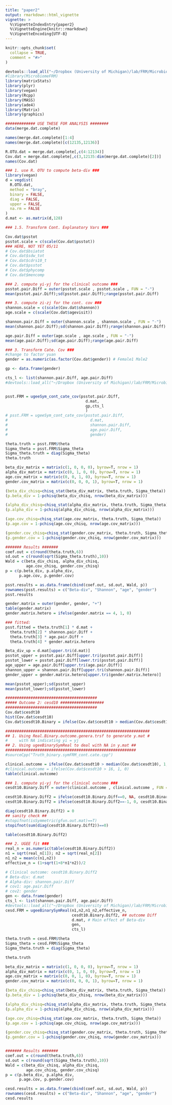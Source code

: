 ```yaml
---
title: "paper2"
output: rmarkdown::html_vignette
vignette: >
  %\VignetteIndexEntry{paper2}
  %\VignetteEngine{knitr::rmarkdown}
  %\VignetteEncoding{UTF-8}
---
```


```r
knitr::opts_chunk$set(
  collapse = TRUE,
  comment = "#>"
)
```

```r
devtools::load_all("~/Dropbox (University of Michigan)/lab/FRM/MicrobiomeFRM")
#library(MicrobiomeFRM)
library(matrixStats)
library(plyr)
library(vegan)
library(Rcpp)
library(MASS)
library(ade4)
library(Matrix)
library(graphics)
```


```r

############# USE THESE FOR ANALYSIS ########
data(merge.dat.complete)

names(merge.dat.complete)[1:4]
names(merge.dat.complete)[c(12135,12136)]

R.OTU.dat = merge.dat.complete[,c(4:12134)]
Cov.dat = merge.dat.complete[,c(3,12135:dim(merge.dat.complete)[2])]
names(Cov.dat)

```

```r
### 1. use R. OTU to compute beta-div ###
library(vegan)
d = vegdist(
  R.OTU.dat,
  method = "bray",
  binary = FALSE,
  diag = FALSE,
  upper = FALSE,
  na.rm = FALSE
)
d.mat <- as.matrix(d,128)
```

```r
### 1.5. Transform Cont. Explanatory Vars ###

Cov.dat$psstot
psstot.scale = c(scale(Cov.dat$psstot))
### HERE, NOT YET 05/11
# Cov.dat$bsiatot
# Cov.dat$sdw_tot
# Cov.dat$cdrs10_t
# Cov.dat$psstot
# Cov.dat$phycomp
# Cov.dat$mencomp
```

```r
### 2. compute yi-yj for the clinical outcome ###
psstot.pair.Diff = outer(psstot.scale , psstot.scale , FUN = "-")
mean(psstot.pair.Diff);sd(psstot.pair.Diff);range(psstot.pair.Diff)

### 3. compute zi-zj for the cont. cov ###
shannon.scale = c(scale(Cov.dat$shannon))
age.scale = c(scale(Cov.dat$agevisit))

shannon.pair.Diff = outer(shannon.scale , shannon.scale , FUN = "-")
mean(shannon.pair.Diff);sd(shannon.pair.Diff);range(shannon.pair.Diff)

age.pair.Diff = outer(age.scale , age.scale , FUN = "-")
mean(age.pair.Diff);sd(age.pair.Diff);range(age.pair.Diff)

### 3. Transform Cate. Cov ###
#change to factor yuan
gender = as.numeric(as.factor(Cov.dat$gender)) # Female1 Male2

```

```r
gp <- data.frame(gender)

cts_l <- list(shannon.pair.Diff, age.pair.Diff)
#devtools::load_all("~/Dropbox (University of Michigan)/lab/FRM/MicrobiomeFRM")


psst.FRM = ugeeSym_cont_cate_cov(psstot.pair.Diff,
                                   d.mat,
                                   gp,cts_l
                                   )
# psst.FRM = ugeeSym_cont_cate_cov(psstot.pair.Diff,
#                                    d.mat,
#                                    shannon.pair.Diff,
#                                    age.pair.Diff,
#                                    gender)
```

```r
theta.truth = psst.FRM$theta
Sigma_theta = psst.FRM$Sigma_theta
Sigma_theta.truth = diag(Sigma_theta)
theta.truth
```

```r
beta_div_matrix = matrix(c(1, 0, 0, 0), byrow=T, nrow = 1)
alpha_div_matrix = matrix(c(0, 1, 0, 0), byrow=T, nrow = 1)
age.cov_matrix = matrix(c(0, 0, 1, 0), byrow=T, nrow = 1)
gender.cov_matrix = matrix(c(0, 0, 0, 1), byrow=T, nrow = 1)

(beta_div_chisq=chisq_stat(beta_div_matrix, theta.truth, Sigma_theta))
(p.beta_div = 1-pchisq(beta_div_chisq, nrow(beta_div_matrix)))

(alpha_div_chisq=chisq_stat(alpha_div_matrix, theta.truth, Sigma_theta))
(p.alpha_div = 1-pchisq(alpha_div_chisq, nrow(alpha_div_matrix)))

(age.cov_chisq=chisq_stat(age.cov_matrix, theta.truth, Sigma_theta))
(p.age.cov = 1-pchisq(age.cov_chisq, nrow(age.cov_matrix)))

(gender.cov_chisq=chisq_stat(gender.cov_matrix, theta.truth, Sigma_theta))
(p.gender.cov = 1-pchisq(gender.cov_chisq, nrow(gender.cov_matrix)))

```

```r
####### Results #######
coef.out = c(round(theta.truth,6))
sd.out = c(round(sqrt(Sigma_theta.truth),10))
Wald = c(beta_div_chisq, alpha_div_chisq, 
         age.cov_chisq, gender.cov_chisq)
p = c(p.beta_div, p.alpha_div, 
      p.age.cov, p.gender.cov)

psst.results = as.data.frame(cbind(coef.out, sd.out, Wald, p))
rownames(psst.results) = c("Beta-div", "Shannon", "age", "gender")
psst.results

gender.matrix = outer(gender, gender, "+")
table(gender.matrix)
gender.matrix.hetero = ifelse(gender.matrix == 4, 1, 0)

### fitted:
psst.fitted = theta.truth[1] * d.mat + 
  theta.truth[2] * shannon.pair.Diff +
  theta.truth[3] * age.pair.Diff +
  theta.truth[4] * gender.matrix.hetero

Beta_div_up = d.mat[upper.tri(d.mat)]
psstot_upper = psstot.pair.Diff[upper.tri(psstot.pair.Diff)]
psstot_lower = psstot.pair.Diff[lower.tri(psstot.pair.Diff)]
age_upper = age.pair.Diff[upper.tri(age.pair.Diff)]
shannon_upper = shannon.pair.Diff[upper.tri(shannon.pair.Diff)]
gender_upper = gender.matrix.hetero[upper.tri(gender.matrix.hetero)]

mean(psstot_upper);sd(psstot_upper)
mean(psstot_lower);sd(psstot_lower)
```

```r
########################################
##### Outcome 2: cesd10 ###################
########################################
Cov.dat$cesdt10
hist(Cov.dat$cesdt10)
Cov.dat$cesdt10.Binary = ifelse(Cov.dat$cesdt10 > median(Cov.dat$cesdt10), 1, 0)

###############################################################
## 1. Using Real.Binary.outcome.genera.trsf to generate y.mat # 
#     with NA indicating yi = yj
## 2. Using ugeeBinarySymReal to deal with NA in y.mat ##
#########################################################
#sourceCpp("Truth_binary.symFRM_cont.cate.cpp")

clinical.outcome = ifelse(Cov.dat$cesdt10 > median(Cov.dat$cesdt10), 1, 0)
#clinical.outcome = ifelse(Cov.dat$cesdt10 > 16, 1, 0)
table(clinical.outcome)
```

```r
### 1. compute yi-yj for the clinical outcome ###
cesdt10.Binary.Diff = outer(clinical.outcome , clinical.outcome , FUN = "-")

cesdt10.Binary.Diff2 = ifelse(cesdt10.Binary.Diff==0, NA, cesdt10.Binary.Diff)
cesdt10.Binary.Diff2 = ifelse(cesdt10.Binary.Diff2==-1, 0, cesdt10.Binary.Diff2)

diag(cesdt10.Binary.Diff2) = 0
## sanity check ##
#stopifnot(isSymmetric(gfun.out.mat)==T)
stopifnot(sum(diag(cesdt10.Binary.Diff2))==0)

table(cesdt10.Binary.Diff2)

### 2. UGEE fit ###
real_n = as.numeric(table(cesdt10.Binary.Diff2))
n1 = sqrt(real_n[1]); n2 = sqrt(real_n[2])
n1_n2 = mean(c(n1,n2))
effective_n = (1+sqrt(1+8*n1*n2))/2

# Clinical outcome: cesdt10.Binary.Diff2
# Beta-div: d.mat
# Alpha-div: shannon.pair.Diff
# cov1: age.pair.Diff
# cov2: gender
gen <- data.frame(gender)
cts_l <- list(shannon.pair.Diff, age.pair.Diff)
#devtools::load_all("~/Dropbox (University of Michigan)/lab/FRM/MicrobiomeFRM")
cesd.FRM = ugeeBinarySymReal(n1,n2,n1_n2,effective_n,
                             cesdt10.Binary.Diff2, ## outcome Diff
                             d.mat, # Main effect of Beta-div
                             gen,
                             cts_l)

theta.truth = cesd.FRM$theta
Sigma_theta = cesd.FRM$Sigma_theta
Sigma_theta.truth = diag(Sigma_theta)

theta.truth
```

```r
beta_div_matrix = matrix(c(1, 0, 0, 0), byrow=T, nrow = 1)
alpha_div_matrix = matrix(c(0, 1, 0, 0), byrow=T, nrow = 1)
age.cov_matrix = matrix(c(0, 0, 1, 0), byrow=T, nrow = 1)
gender.cov_matrix = matrix(c(0, 0, 0, 1), byrow=T, nrow = 1)

(beta_div_chisq=chisq_stat(beta_div_matrix, theta.truth, Sigma_theta))
(p.beta_div = 1-pchisq(beta_div_chisq, nrow(beta_div_matrix)))

(alpha_div_chisq=chisq_stat(alpha_div_matrix, theta.truth, Sigma_theta))
(p.alpha_div = 1-pchisq(alpha_div_chisq, nrow(alpha_div_matrix)))

(age.cov_chisq=chisq_stat(age.cov_matrix, theta.truth, Sigma_theta))
(p.age.cov = 1-pchisq(age.cov_chisq, nrow(age.cov_matrix)))

(gender.cov_chisq=chisq_stat(gender.cov_matrix, theta.truth, Sigma_theta))
(p.gender.cov = 1-pchisq(gender.cov_chisq, nrow(gender.cov_matrix)))


####### Results #######
coef.out = c(round(theta.truth,6))
sd.out = c(round(sqrt(Sigma_theta.truth),10))
Wald = c(beta_div_chisq, alpha_div_chisq, 
         age.cov_chisq, gender.cov_chisq)
p = c(p.beta_div, p.alpha_div, 
      p.age.cov, p.gender.cov)

cesd.results = as.data.frame(cbind(coef.out, sd.out, Wald, p))
rownames(cesd.results) = c("Beta-div", "Shannon", "age", "gender")
cesd.results
```


